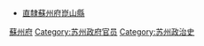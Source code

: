 *[[南直隸|直隸]][[蘇州府|蘇州府]][[昆山县_(南梁)|崑山縣]]

[[Category:明朝南京知縣|蘇州府]]
[[Category:苏州政府官员|Category:苏州政府官员]]
[[Category:苏州政治史|Category:苏州政治史]]